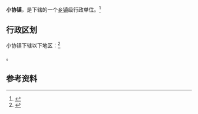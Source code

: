 {{中国乡级行政区|37/09/82/102/000}}

'''小协镇'''，是{{PRC admin/fullname|37/09/82/102/000|3}}下辖的一个[[乡镇|乡镇]]级行政单位。<ref>{{PRC admin/ref sgc|{{PRC admin/parent|37/09/82/102/000}}}}</ref>

== 行政区划 ==

小协镇下辖以下地区：<ref>{{PRC admin/ref sgc|37/09/82/102/000}}</ref>

{{PRC admin/children|37/09/82/102/000}}。

== 参考资料 ==

{{reflist}}

{{行政区划小作品}}
{{PRC admin/navcat|37/09/82/102/000}}